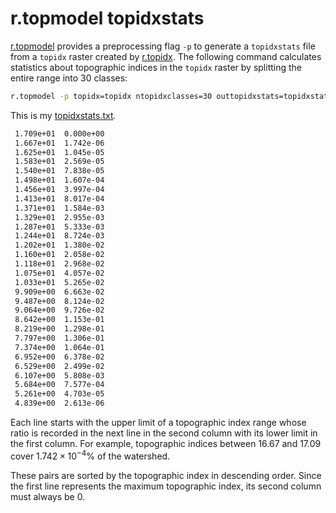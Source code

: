 # r.topmodel topidxstats {.unnumbered #sec-r.topmodel-topidxstats}

[r.topmodel](https://grass.osgeo.org/grass-stable/manuals/r.topmodel.html) provides a preprocessing flag `-p` to generate a `topidxstats` file from a `topidx` raster created by [r.topidx](https://grass.osgeo.org/grass-stable/manuals/r.topidx.html). The following command calculates statistics about topographic indices in the `topidx` raster by splitting the entire range into 30 classes:

```bash
r.topmodel -p topidx=topidx ntopidxclasses=30 outtopidxstats=topidxstats.txt
```

This is my [topidxstats.txt](https://github.com/HuidaeCho/nsf-pose-2025-r.topmodel-workshop/raw/master/data/topidxstats.txt).

```bash
 1.709e+01  0.000e+00
 1.667e+01  1.742e-06
 1.625e+01  1.045e-05
 1.583e+01  2.569e-05
 1.540e+01  7.838e-05
 1.498e+01  1.607e-04
 1.456e+01  3.997e-04
 1.413e+01  8.017e-04
 1.371e+01  1.584e-03
 1.329e+01  2.955e-03
 1.287e+01  5.333e-03
 1.244e+01  8.724e-03
 1.202e+01  1.380e-02
 1.160e+01  2.058e-02
 1.118e+01  2.968e-02
 1.075e+01  4.057e-02
 1.033e+01  5.265e-02
 9.909e+00  6.663e-02
 9.487e+00  8.124e-02
 9.064e+00  9.726e-02
 8.642e+00  1.153e-01
 8.219e+00  1.298e-01
 7.797e+00  1.306e-01
 7.374e+00  1.064e-01
 6.952e+00  6.378e-02
 6.529e+00  2.499e-02
 6.107e+00  5.808e-03
 5.684e+00  7.577e-04
 5.261e+00  4.703e-05
 4.839e+00  2.613e-06
```

Each line starts with the upper limit of a topographic index range whose ratio is recorded in the next line in the second column with its lower limit in the first column. For example, topographic indices between $16.67$ and $17.09$ cover $1.742 \times 10^{-4} \%$ of the watershed.

These pairs are sorted by the topographic index in descending order. Since the first line represents the maximum topographic index, its second column must always be $0$.